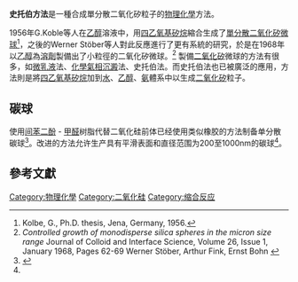 {{expert|time=2015-04-25T23:08:13+00:00}}
{{expand|time=2015-04-25T23:08:11+00:00}}
'''史托伯方法'''是一種合成單分散二氧化矽粒子的[[物理化學|物理化學]]方法。

1956年G.Koble等人在[[乙醇|乙醇]]溶液中，用[[四乙氧基矽烷|四乙氧基矽烷]]縮合生成了[[單分散|單分散]][[二氧化矽|二氧化矽]][[微球|微球]]<ref>Kolbe, G., Ph.D. thesis, Jena, Germany, 1956.</ref>，之後的Werner Stöber等人對此反應進行了更有系統的研究，於是在1968年以[[乙醇|乙醇]]為[[溶劑|溶劑]]製備出了小粒徑的二氧化矽微球。<ref>''Controlled growth of monodisperse silica spheres in the micron size range''  Journal of Colloid and Interface Science, Volume 26, Issue 1, January 1968, Pages 62-69 Werner Stöber, Arthur Fink, Ernst Bohn {{doi|10.1016/0021-9797(68)90272-5}}</ref> 製備[[二氧化矽|二氧化矽]]微球的方法有很多，如[[微乳液|微乳液]]法、[[化學氣相沉澱|化學氣相沉澱]]法、史托伯法。而史托伯法也已被廣泛的應用，方法則是將[[四乙氧基矽烷|四乙氧基矽烷]]加到[[水|水]]、[[乙醇|乙醇]]、[[氨|氨]]體系中以生成[[二氧化矽|二氧化矽]]粒子。

==碳球==
使用[[间苯二酚|间苯二酚]] - [[甲醛|甲醛]]树脂代替二氧化硅前体已经使用类似橡胶的方法制备单分散碳球<ref name="Carbon1">{{cite journal|last1=Liu|first1=Jian|last2=Qiao|first2=Shi Zhang|last3=Liu|first3=Hao|last4=Chen|first4=Jun|last5=Orpe|first5=Ajay|last6=Zhao|first6=Dongyuan|last7=Lu|first7=Gao Qing Max|title=Extension of The Stöber Method to the Preparation of Monodisperse Resorcinol-Formaldehyde Resin Polymer and Carbon Spheres|journal=Angewandte Chemie International Edition|date=20 June 2011|volume=50|issue=26|pages=5947–5951|doi=10.1002/anie.201102011}}</ref>。改进的方法允许生产具有平滑表面和直径范围为200至1000nm的碳球<ref name="Carbon1"/>。

==參考文獻==
{{Reflist}}

{{DEFAULTSORT:史托伯法}}
[[Category:物理化學|Category:物理化學]]
[[Category:二氧化硅|Category:二氧化硅]]
[[Category:缩合反应|Category:缩合反应]]